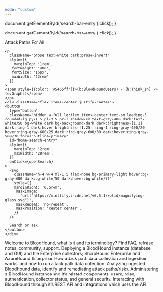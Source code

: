 ```yaml
---
mode: "custom"
---
```


  document.getElementById('search-bar-entry').click();
}

  document.getElementById('search-bar-entry').click();
}

<div className="relative w-full flex items-center justify-center" style={{ height: '24rem', overflow: 'hidden'}}>
  <div 
    className="absolute inset-0" 
    style={{
      background: 'linear-gradient(to left, #2c2677 30%, #150f45 100%)',
      opacity: 0.98
    }}
  ></div>
  <div style={{ position: 'absolute', textAlign: 'center', padding: '0 1rem' }}>
    <div
      className="text-white dark:text-gray-200"
      style={{
       fontWeight: '600',
       fontSize: '28px',
       margin: '0',
      }}
    >
      Attack Paths For All
    </div>

    <p
      className="prose text-white dark:prose-invert"
      style={{
        marginTop: '1rem',
       fontWeight: '400',
       fontSize: '16px',
       maxWidth: '42rem'
      }}
    >
    <span style={{color: '#5465ff'}}>(b:BloodHoundUsers) - [h:Think_In] -> (e:Graphs)</span>  
    </p>
    <div className="flex items-center justify-center">
    <button
      type="button"
      className="hidden w-full lg:flex items-center text-sm leading-6 rounded-lg py-1.5 pl-2.5 pr-3 shadow-sm text-gray-400 dark:text-white/50 bg-white dark:bg-background-dark dark:brightness-[1.1] dark:ring-1 dark:hover:brightness-[1.25] ring-1 ring-gray-400/20 hover:ring-gray-600/25 dark:ring-gray-600/30 dark:hover:ring-gray-500/30 focus:outline-primary"
      id="home-search-entry"
      style={{
        marginTop: '2rem',
        maxWidth: '28rem',
      }}
      onClick={openSearch}
    >
      <svg
        className="h-4 w-4 ml-1.5 flex-none bg-primary-light hover:bg-gray-600 dark:bg-white/50 dark:hover:bg-white/70"
        style={{
        marginRight: '0.5rem',
         maskImage:
           'url("https://mintlify.b-cdn.net/v6.5.1/solid/magnifying-glass.svg")',
         maskRepeat: 'no-repeat',
         maskPosition: 'center center',
        }}
      />

      Search or ask
    </button>
    </div>
  </div>
</div>
<div
  style={{marginTop: '2rem', marginBottom: '8rem', maxWidth: '70rem', marginLeft: 'auto',
  marginRight: 'auto', paddingLeft: '1.25rem',
  paddingRight: '1.25rem' }}
>

<CardGroup cols={2}>
  <Card
    title="General"
    icon="circle-info"
    href="/hc/en-us/categories/1260801932169-General"
    iconType="solid"
  >
    Welcome to BloodHound, what is it and its terminology? Find FAQ, release notes, community, support.
  </Card>
  <Card
    title="Deployment"
    icon="server"
    href="/hc/en-us/categories/16455064610715-Deployment"
    iconType="solid"
  >
    Deploying a BloodHound instance (database and GUI) and the Enterprise collectors; SharpHound Enterprise and AzureHound Enterprise.
  </Card>
  <Card
    title="Data Collection"
    icon="database"
    href="/hc/en-us/categories/9270370014875-Data-Collection"
    iconType="solid"
  >
    How attack path data collection and ingestion works, and how to run attack path data collection.
  </Card>
  <Card
    title="Data Analysis"
    icon="chart-line"
    href="/hc/en-us/categories/16600683795867-Data-Analysis"
    iconType="solid"
  >
  Analyzing ingested BloodHound data, identify and remediating attack paths/risks.
  </Card>
  <Card
    title="Administration"
    icon="user-shield"
    href="/hc/en-us/categories/17274780953115-Administration"
    iconType="solid"
  >
    Administering a BloodHound instance and it’s related components; users, roles, authentication, collector status, and general security.
  </Card>
    <Card
    title=" API and Integrations"
    icon="code"
    href="/hc/en-us/categories/17274829460251-API-and-Integrations"
    iconType="solid"
  >
    Interacting with BloodHound through it’s REST API and integrations which uses the API.
  </Card>
</CardGroup>

</div>
